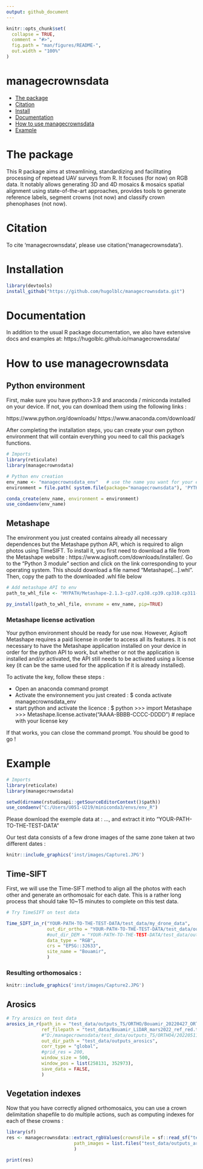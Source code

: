 ```yaml
---
output: github_document
---
```


<!-- README.md is generated from README.Rmd. Please edit that file -->

```r
knitr::opts_chunk$set(
  collapse = TRUE,
  comment = "#>",
  fig.path = "man/figures/README-",
  out.width = "100%"
)
```
managecrownsdata
================

  - [The package](#the-package)
  - [Citation](#citation)
  - [Install](#install)
  - [Documentation](#documentation)
  - [How to use managecrownsdata](#how-to-use-managecrownsdata)
  - [Example](#example)
  

<!-- badges: start -->
<!-- badges: end -->

# The package

This R package aims at streamlining, standardizing and facilitating processing of repetead UAV surveys from R. It focuses (for now) on RGB data. It notably allows generating 3D and 4D mosaics & mosaics spatial alignment using state-of-the-art approaches,  provides tools to generate reference labels, segment crowns (not now) and classify crown phenophases (not now).

# Citation

To cite 'managecrownsdata', please use citation('managecrownsdata').


# Installation

```r
library(devtools)
install_github("https://github.com/hugolblc/managecrownsdata.git")
```

# Documentation

In addition to the usual R package documentation, we also have extensive docs and examples at: https://hugolblc.github.io/managecrownsdata/


# How to use managecrownsdata

## Python environment

First, make sure you have python>3.9 and anaconda / miniconda installed on your device.
If not, you can download them using the following links :

https://www.python.org/downloads/
https://www.anaconda.com/download/

After completing the installation steps, you can create your own python environment that will contain everything you need to call this package's functions.

```r
# Imports
library(reticulate)
library(managecrownsdata)
```


```r
# Python env creation
env_name <- "managecrownsdata_env"   # use the name you want for your environment
environment = file.path( system.file(package="managecrownsdata"), 'PYTHON/environment.yaml')   # use the environment.yaml file included in the package

conda_create(env_name, environment = environment)
use_condaenv(env_name)
```

## Metashape

The environment you just created contains already all necessary dependences but the Metashape python API, which is required to align photos using TimeSIFT.
To install it, you first need to download a file from the Metashape website : https://www.agisoft.com/downloads/installer/. 
Go to the "Python 3 module" section and click on the link corresponding to your operating system. This should download a file named "Metashape[...].whl". Then, copy the path to the downloaded .whl file below

```r
# Add metashape API to env
path_to_whl_file <- "MYPATH/Metashape-2.1.3-cp37.cp38.cp39.cp310.cp311-none-win_amd64.whl"   #replace with your path

py_install(path_to_whl_file, envname = env_name, pip=TRUE)
```
### Metashape license activation

Your python environment should be ready for use now. However, Agisoft Metashape requires a paid license in order to access all its features.
It is not necessary to have the Metashape application installed on your device in order for the python API to work, but whether or not the application is installed and/or activated, the API still needs to be activated using a license key (it can be the same used for the application if it is already installed).

To activate the key, follow these steps :

- Open an anaconda command prompt
- Activate the environnement you just created :
$ conda activate managecrownsdata_env
- start python and activate the licence :
$ python
>>> import Metashape
>>> Metashape.license.activate("AAAA-BBBB-CCCC-DDDD")           # replace with your license key

If that works, you can close the command prompt. You should be good to go !

# Example

```r
# Imports
library(reticulate)
library(managecrownsdata)

setwd(dirname(rstudioapi::getSourceEditorContext()$path))
use_condaenv("C:/Users/U051-U219/miniconda3/envs/env_R")
```

Please download the exemple data at : ..., and extract it into "YOUR-PATH-TO-THE-TEST-DATA"

Our test data consists of a few drone images of the same zone taken at two different dates :

```r
knitr::include_graphics('inst/images/Capture1.JPG')
```

## Time-SIFT

First, we will use the Time-SIFT method to align all the photos with each other and generate an orthomosaic for each date. This is a rather long process that should take 10~15 minutes to complete on this test data.

```r
# Try TimeSIFT on test data

Time_SIFT_in_r("YOUR-PATH-TO-THE-TEST-DATA/test_data/my_drone_data", 
               out_dir_ortho = "YOUR-PATH-TO-THE-TEST-DATA/test_data/outputs_TS/ORTHO", 
               #out_dir_DEM = "YOUR-PATH-TO-THE-TEST-DATA/test_data/outputs_TS/DEM",
               data_type = "RGB",
               crs = "EPSG::32633",
               site_name = "Bouamir",
               )

```

### Resulting orthomosaics :

```r
knitr::include_graphics('inst/images/Capture2.JPG')
```



## Arosics
```r
# Try arosics on test data
arosics_in_r(path_in = "test_data/outputs_TS/ORTHO/Bouamir_20220427_ORTHO.tif",
             ref_filepath = "test_data/Bouamir_LiDAR_mars2022_ref_red.tif", 
             #"D:/managecrownsdata/test_data/outputs_TS/ORTHO4/20220511_ORTHO.tif",
             out_dir_path = "test_data/outputs_arosics",
             corr_type = "global",
             #grid_res = 200,
             window_size = 500,
             window_pos = list(258131, 352973),
             save_data = FALSE,
             )
```

 
## Vegetation indexes

Now that you have correctly aligned orthomosaics, you can use a crown delimitation shapefile to do multiple actions, such as computing indexes for each of these crowns :

```r
library(sf)
res <- managecrownsdata::extract_rgbValues(crownsFile = sf::read_sf("test_data/Bouamir_crowns_2024_11_04_filtered.gpkg"), 
                         path_images = list.files("test_data/outputs_arosics/", full.names = TRUE),
                         )
```

```r
print(res)
```
